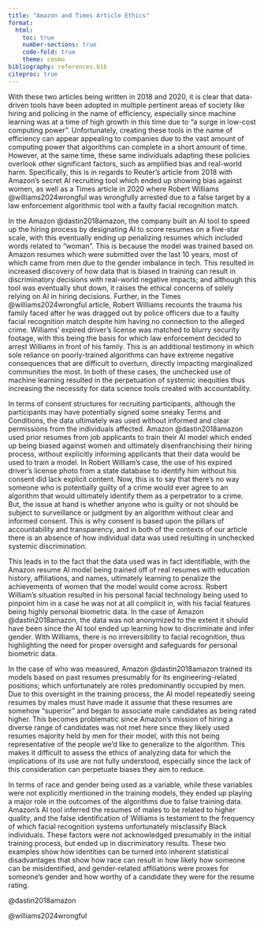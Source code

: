 ```yaml
---
title: "Amazon and Times Article Ethics"
format:
  html:
    toc: true
    number-sections: true
    code-fold: true
    theme: cosmo
bibliography: references.bib
citeproc: true
---
```


With these two articles being written in 2018 and 2020, it is clear that data-driven tools have been adopted in multiple pertinent areas of society like hiring and policing in the name of efficiency, especially since machine learning was at a time of high growth in this time due to “a surge in low-cost computing power”. Unfortunately, creating these tools in the name of efficiency can appear appealing to companies due to the vast amount of computing power that algorithms can complete in a short amount of time. However, at the same time, these same individuals adapting these policies overlook other significant factors, such as amplified bias and real-world harm. Specifically, this is in regards to Reuter’s article from 2018 with Amazon’s secret AI recruiting tool which ended up showing bias against women, as well as a Times article in 2020 where Robert Williams @williams2024wrongful was wrongfully arrested due to a false target by a law enforcement algorithmic tool with a faulty facial recognition match. 

In the Amazon @dastin2018amazon, the company built an AI tool to speed up the hiring process by designating AI to score resumes on a five-star scale, with this eventually ending up penalizing resumes which included words related to “woman”. This is because the model was trained based on Amazon resumes which were submitted over the last 10 years, most of which came from men due to the gender imbalance in tech. This resulted in increased discovery of how data that is biased in training can result in discriminatory decisions with real-world negative impacts; and although this tool was eventually shut down, it raises the ethical concerns of solely relying on AI in hiring decisions. Further, in the Times @williams2024wrongful article, Robert Williams recounts the trauma his family faced after he was dragged out by police officers due to a faulty facial recognition match despite him having no connection to the alleged crime. Williams’ expired driver’s license was matched to blurry security footage, with this being the basis for which law enforcement decided to arrest Williams in front of his family. This is an additional testimony in which sole reliance on poorly-trained algorithms can have extreme negative consequences that are difficult to overturn, directly impacting marginalized communities the most. In both of these cases, the unchecked use of machine learning resulted in the perpetuation of systemic inequities thus increasing the necessity for data science tools created with accountability.

In terms of consent structures for recruiting participants, although the participants may have potentially signed some sneaky Terms and Conditions, the data ultimately was used without informed and clear permissions from the individuals affected. Amazon @dastin2018amazon used prior resumes from job applicants to train their AI model which ended up being biased against women and ultimately disenfranchising their hiring process, without explicitly informing applicants that their data would be used to train a model. In Robert William’s case, the use of his expired driver’s license photo from a state database to identify him without his consent did lack explicit content. Now, this is to say that there’s no way someone who is potentially guilty of a crime would ever agree to an algorithm that would ultimately identify them as a perpetrator to a crime. But, the issue at hand is whether anyone who is guilty or not should be subject to surveillance or judgment by an algorithm without clear and informed consent. This is why consent is based upon the pillars of accountability and transparency, and in both of the contexts of our article there is an absence of how individual data was used resulting in unchecked systemic discrimination.

This leads in to the fact that the data used was in fact identifiable, with the Amazon resume AI model being trained off of real resumes with education history, affiliations, and names, ultimately learning to penalize the achievements of women that the model would come across. Robert William’s situation resulted in his personal facial technology being used to pinpoint him in a case he was not at all complicit in, with his facial features being highly personal biometric data. In the case of Amazon @dastin2018amazon, the data was not anonymized to the extent it should have been since the AI tool ended up learning how to discriminate and infer gender. With Williams, there is no irreversibility to facial recognition, thus highlighting the need for proper oversight and safeguards for personal biometric data.

In the case of who was measured, Amazon @dastin2018amazon trained its models based on past resumes presumably for its engineering-related positions; which unfortunately are roles predominantly occupied by men. Due to this oversight in the training process, the AI model repeatedly seeing resumes by males must have made it assume that these resumes are somehow “superior” and began to associate male candidates as being rated higher. This becomes problematic since Amazon’s mission of hiring a diverse range of candidates was not met here since they likely used resumes majority held by men for their model, with this not being representative of the people we’d like to generalize to the algorithm. This makes it difficult to assess the ethics of analyzing data for which the implications of its use are not fully understood, especially since the lack of this consideration can perpetuate biases they aim to reduce.

In terms of race and gender being used as a variable, while these variables were not explicitly mentioned in the training models, they ended up playing a major role in the outcomes of the algorithms due to false training data. Amazon’s AI tool inferred the resumes of males to be related to higher quality, and the false identification of Williams is testament to the frequency of which facial recognition systems unfortunately misclassify Black individuals. These factors were not acknowledged presumably in the initial training process, but ended up in discriminatory results. These two examples show how identities can be turned into inherent statistical disadvantages that show how race can result in how likely how someone can be misidentified, and gender-related affiliations were proxes for someone’s gender and how worthy of a candidate they were for the resume rating.

@dastin2018amazon

@williams2024wrongful
